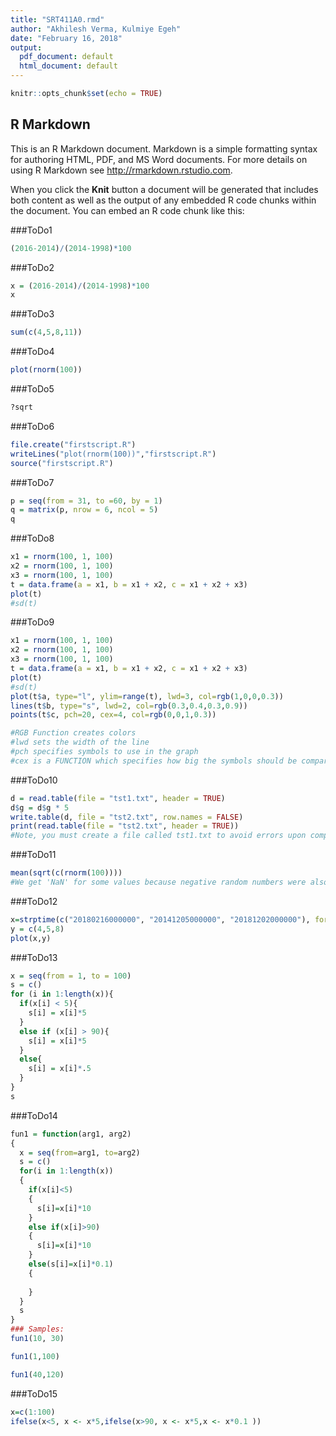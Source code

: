 ```yaml
---
title: "SRT411A0.rmd"
author: "Akhilesh Verma, Kulmiye Egeh"
date: "February 16, 2018"
output:
  pdf_document: default
  html_document: default
---
```


```r
knitr::opts_chunk$set(echo = TRUE)
```

## R Markdown

This is an R Markdown document. Markdown is a simple formatting syntax for authoring HTML, PDF, and MS Word documents. For more details on using R Markdown see <http://rmarkdown.rstudio.com>.

When you click the **Knit** button a document will be generated that includes both content as well as the output of any embedded R code chunks within the document. You can embed an R code chunk like this:

###ToDo1
```r
(2016-2014)/(2014-1998)*100

```

###ToDo2
```r
x = (2016-2014)/(2014-1998)*100
x

```

###ToDo3
```r
sum(c(4,5,8,11))

```

###ToDo4
```r
plot(rnorm(100))

```

###ToDo5
```r
?sqrt
```

###ToDo6
```r
file.create("firstscript.R")
writeLines("plot(rnorm(100))","firstscript.R")
source("firstscript.R")
```

###ToDo7
```r
p = seq(from = 31, to =60, by = 1)
q = matrix(p, nrow = 6, ncol = 5)
q
```

###ToDo8
```r
x1 = rnorm(100, 1, 100)
x2 = rnorm(100, 1, 100)
x3 = rnorm(100, 1, 100)
t = data.frame(a = x1, b = x1 + x2, c = x1 + x2 + x3)
plot(t)
#sd(t)
```


###ToDo9
```r
x1 = rnorm(100, 1, 100)
x2 = rnorm(100, 1, 100)
x3 = rnorm(100, 1, 100)
t = data.frame(a = x1, b = x1 + x2, c = x1 + x2 + x3)
plot(t)
#sd(t)
plot(t$a, type="l", ylim=range(t), lwd=3, col=rgb(1,0,0,0.3))
lines(t$b, type="s", lwd=2, col=rgb(0.3,0.4,0.3,0.9))
points(t$c, pch=20, cex=4, col=rgb(0,0,1,0.3))

#RGB Function creates colors
#lwd sets the width of the line
#pch specifies symbols to use in the graph
#cex is a FUNCTION which specifies how big the symbols should be compared to default, e.g default = '1' , so '1.5' would be '50%' larger


```


###ToDo10
```r
d = read.table(file = "tst1.txt", header = TRUE)
d$g = d$g * 5 
write.table(d, file = "tst2.txt", row.names = FALSE)
print(read.table(file = "tst2.txt", header = TRUE))
#Note, you must create a file called tst1.txt to avoid errors upon compiling this code
```


###ToDo11
```r
mean(sqrt(c(rnorm(100))))
#We get 'NaN' for some values because negative random numbers were also generated and they cannot be square rooted.
```

###ToDo12
```r
x=strptime(c("20180216000000", "20141205000000", "20181202000000"), format="%Y%m%d%H%M%S", tz = "EST")
y = c(4,5,8)
plot(x,y)
```

###ToDo13
```r
x = seq(from = 1, to = 100)
s = c()
for (i in 1:length(x)){
  if(x[i] < 5){
    s[i] = x[i]*5
  }
  else if (x[i] > 90){
    s[i] = x[i]*5
  }
  else{
    s[i] = x[i]*.5
  }
}
s
```

###ToDo14
```r
fun1 = function(arg1, arg2)
{
  x = seq(from=arg1, to=arg2)
  s = c()
  for(i in 1:length(x))
  {
    if(x[i]<5)
    {
      s[i]=x[i]*10
    }
    else if(x[i]>90)
    {
      s[i]=x[i]*10
    }
    else(s[i]=x[i]*0.1)
    {
      
    }
  }
  s
}
### Samples:
fun1(10, 30)

fun1(1,100)

fun1(40,120)
```

###ToDo15
```r
x=c(1:100)
ifelse(x<5, x <- x*5,ifelse(x>90, x <- x*5,x <- x*0.1 ))
```
